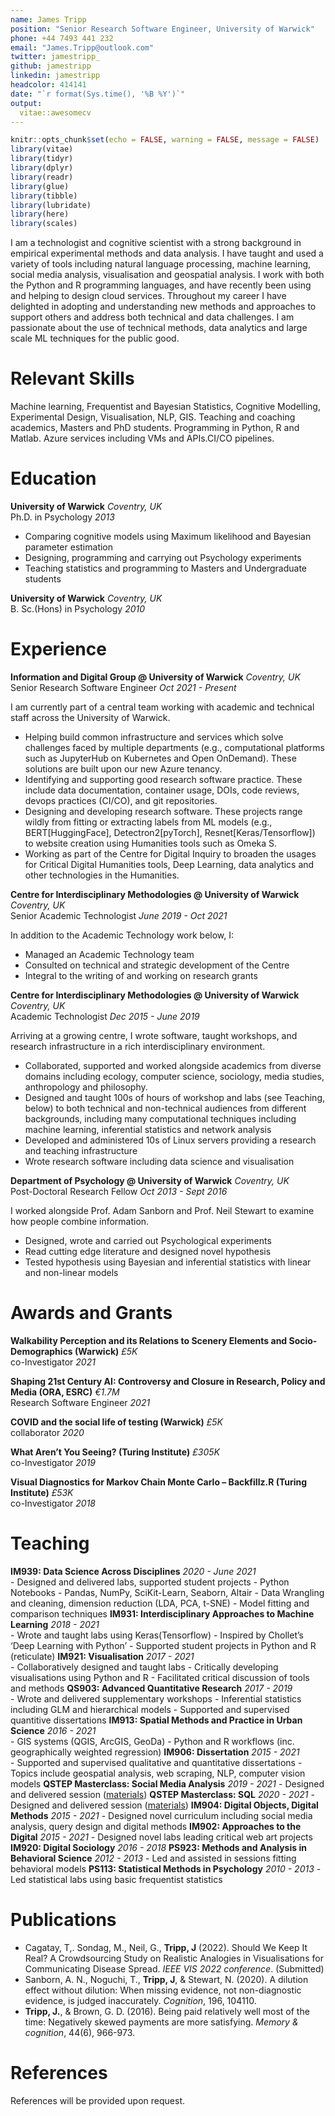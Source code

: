 ```yaml
---
name: James Tripp
position: "Senior Research Software Engineer, University of Warwick"
phone: +44 7493 441 232
email: "James.Tripp@outlook.com"
twitter: jamestripp_
github: jamestripp
linkedin: jamestripp
headcolor: 414141
date: "`r format(Sys.time(), '%B %Y')`"
output: 
  vitae::awesomecv
---
```


```r
knitr::opts_chunk$set(echo = FALSE, warning = FALSE, message = FALSE)
library(vitae)
library(tidyr)
library(dplyr)
library(readr)
library(glue)
library(tibble)
library(lubridate)
library(here)
library(scales)
```

I am a technologist and cognitive scientist with a strong background in empirical experimental methods and data analysis. I have taught and used a variety of tools including natural language processing, machine learning, social media analysis, visualisation and geospatial analysis. I work with both the Python and R programming languages, and have recently been using and helping to design cloud services. Throughout my career I have delighted in adopting and understanding new methods and approaches to support others and address both technical and data challenges. I am passionate about the use of technical methods, data analytics and large scale ML techniques for the public good.

# Relevant Skills

Machine learning, Frequentist and Bayesian Statistics, Cognitive Modelling, Experimental Design, Visualisation, NLP, GIS. Teaching and coaching academics, Masters and PhD students. Programming in Python, R and Matlab. Azure services including VMs and APIs.CI/CO pipelines.


# Education
**<span style="font-size:1em;">University of Warwick</span>** \hfill _Coventry, UK_  
Ph.D. in Psychology \hfill _2013_

-   Comparing cognitive models using Maximum likelihood and Bayesian parameter estimation
-   Designing, programming and carrying out Psychology experiments
-   Teaching statistics and programming to Masters and Undergraduate students

**<span style="font-size:1em;">University of Warwick</span>** \hfill _Coventry, UK_  
B. Sc.(Hons) in Psychology \hfill _2010_



# Experience
**<span style="font-size:1em;">Information and Digital Group @ University of Warwick</span>** \hfill _Coventry, UK_   
Senior Research Software Engineer \hfill _Oct 2021 - Present_  

I am currently part of a central team working with academic and technical staff across the University of Warwick.

  - Helping build common infrastructure and services which solve challenges faced by multiple departments (e.g., computational platforms such as JupyterHub on Kubernetes and Open OnDemand). These solutions are built upon our new Azure tenancy.
  - Identifying and supporting good research software practice. These include data documentation, container usage, DOIs, code reviews, devops practices (CI/CO), and git repositories.
  - Designing and developing research software. These projects range wildly from fitting or extracting labels from ML models (e.g., BERT[HuggingFace], Detectron2[pyTorch], Resnet[Keras/Tensorflow]) to website creation using Humanities tools such as Omeka S.
  - Working as part of the Centre for Digital Inquiry to broaden the usages for Critical Digital Humanities tools, Deep Learning, data analytics and other technologies in the Humanities.

**<span style="font-size:1em;">Centre for Interdisciplinary Methodologies @ University of Warwick</span>** \hfill _Coventry, UK_   
Senior Academic Technologist \hfill _June 2019 - Oct 2021_

In addition to the Academic Technology work below, I:

 - Managed an Academic Technology team
 - Consulted on technical and strategic development of the Centre
 - Integral to the writing of and working on research grants

**<span style="font-size:1em;">Centre for Interdisciplinary Methodologies @ University of Warwick</span>** \hfill _Coventry, UK_   
Academic Technologist \hfill _Dec 2015 - June 2019_  

Arriving at a growing centre, I wrote software, taught workshops, and research infrastructure in a rich interdisciplinary environment.

 - Collaborated, supported and worked alongside academics from diverse domains including ecology, computer science, sociology, media studies, anthropology and philosophy. 
 - Designed and taught 100s of hours of workshop and labs (see Teaching, below) to both technical and non-technical audiences from different backgrounds, including many computational techniques including machine learning, inferential statistics and network analysis
 - Developed and administered 10s of Linux servers providing a research and teaching infrastructure
 - Wrote research software including data science and visualisation


**<span style="font-size:1em;">Department of Psychology @ University of Warwick</span>** \hfill _Coventry, UK_   
Post-Doctoral Research Fellow \hfill _Oct 2013 - Sept 2016_

I worked alongside Prof. Adam Sanborn and Prof. Neil Stewart to examine how people combine information.

  - Designed, wrote and carried out Psychological experiments
  - Read cutting edge literature and designed novel hypothesis
  - Tested hypothesis using Bayesian and inferential statistics with linear and non-linear models

# Awards and Grants
**<span style="font-size:1em;">Walkability Perception and its Relations to Scenery Elements and Socio-Demographics  (Warwick)</span>** \hfill _£5K_  
co-Investigator \hfill _2021_  

**<span style="font-size:1em;">Shaping 21st Century AI: Controversy and Closure in Research, Policy and Media (ORA, ESRC)</span>** \hfill _€1.7M_  
Research Software Engineer \hfill _2021_  

**<span style="font-size:1em;">COVID and the social life of testing (Warwick)</span>** \hfill _£5K_  
collaborator \hfill _2020_ 

**<span style="font-size:1em;">What Aren’t You Seeing? (Turing Institute)</span>** \hfill _£305K_  
co-Investigator \hfill _2019_  

**<span style="font-size:1em;">Visual Diagnostics for Markov Chain Monte Carlo – Backfillz.R	(Turing Institute)</span>** \hfill _£53K_  
co-Investigator \hfill _2018_  

# Teaching

**<span style="font-size:1em;">IM939: Data Science Across Disciplines</span>** \hfill _2020 - June 2021_   
- Designed and delivered labs, supported student projects \newline
- Python Notebooks - Pandas, NumPy, SciKit-Learn, Seaborn, Altair\newline
- Data Wrangling and cleaning, dimension reduction (LDA, PCA, t-SNE) \newline
- Model fitting and comparison techniques\newline
**<span style="font-size:1em;">IM931: Interdisciplinary Approaches to Machine Learning</span>** \hfill _2018 - 2021_   
- Wrote and taught labs using Keras(Tensorflow)\newline
- Inspired by Chollet's 'Deep Learning with Python'\newline
- Supported student projects in Python and R (reticulate)\newline
**<span style="font-size:1em;">IM921: Visualisation</span>** \hfill _2017 - 2021_   
- Collaboratively designed and taught labs\newline
- Critically developing visualisations using Python and R\newline
- Facilitated critical discussion of tools and methods\newline
**<span style="font-size:1em;">QS903: Advanced Quantitative Research</span>** \hfill _2017 - 2019_   
- Wrote and delivered supplementary workshops\newline
- Inferential statistics including GLM and hierarchical models\newline
- Supported and supervised quantitive dissertations\newline
**<span style="font-size:1em;">IM913: Spatial Methods and Practice in Urban Science</span>** \hfill _2016 - 2021_   
- GIS systems (QGIS, ArcGIS, GeoDa)\newline
- Python and R workflows (inc. geographically weighted regression)\newline
**<span style="font-size:1em;">IM906: Dissertation</span>** \hfill _2015 - 2021_   
- Supported and supervised qualitative and quantitative dissertations\newline
- Topics include geospatial analysis, web scraping, NLP, computer vision models\newline
**<span style="font-size:1em;">QSTEP Masterclass: Social Media Analysis</span>** \hfill _2019 - 2021_ \newline
- Designed and delivered session ([materials](https://github.com/jamestripp/qstep-socialmedia)) \newline
**<span style="font-size:1em;">QSTEP Masterclass: SQL</span>** \hfill _2020 - 2021_ \newline
- Designed and delivered session ([materials](https://github.com/jamestripp/qstep-workshops))\newline
**<span style="font-size:1em;">IM904: Digital Objects, Digital Methods</span>** \hfill _2015 - 2021_ \newline
- Designed novel curriculum including social media analysis, query design and digital methods \newline
**<span style="font-size:1em;">IM902: Approaches to the Digital</span>** \hfill _2015 - 2021_ \newline
- Designed novel labs leading critical web art projects \newline
**<span style="font-size:1em;">IM920: Digital Sociology</span>** \hfill _2016 - 2018_ \newline
**<span style="font-size:1em;">PS923: Methods and Analysis in Behavioral Science</span>** \hfill _2012 - 2013_ \newline
- Led and assisted in sessions fitting behavioral models \newline
**<span style="font-size:1em;">PS113: Statistical Methods in Psychology</span>** \hfill _2010 - 2013_ \newline
- Led statistical labs using basic frequentist statistics\newline

# Publications

 - Cagatay, T,. Sondag, M., Neil, G., **Tripp, J** (2022). Should We Keep It Real? A Crowdsourcing Study on Realistic
Analogies in Visualisations for Communicating Disease Spread. _IEEE VIS 2022 conference_. (Submitted)
 - Sanborn, A. N., Noguchi, T., **Tripp, J**, & Stewart, N. (2020). A dilution effect without dilution: When missing evidence, not non-diagnostic evidence, is judged inaccurately. _Cognition_, 196, 104110.
 - **Tripp, J.**, & Brown, G. D. (2016). Being paid relatively well most of the time: Negatively skewed payments are more satisfying. _Memory & cognition_, 44(6), 966-973.

# References
References will be provided upon request.